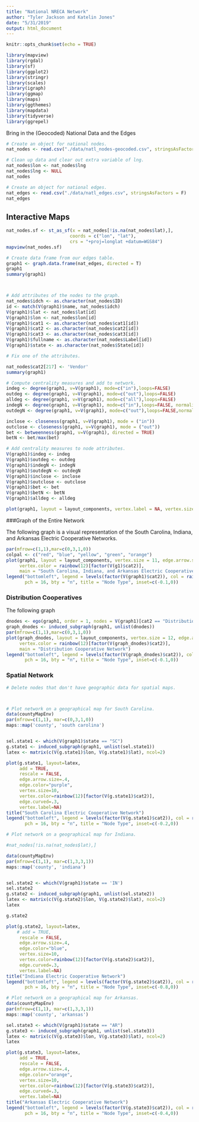 ```yaml
---
title: "National NRECA Network"
author: "Tyler Jackson and Katelin Jones"
date: "5/31/2019"
output: html_document
---
```


```r
knitr::opts_chunk$set(echo = TRUE)

library(mapview)
library(rgdal)
library(sf)
library(ggplot2)
library(stringr)
library(scales)
library(igraph)
library(ggmap)
library(maps)
library(ggthemes)
library(mapdata)
library(tidyverse)
library(ggrepel)
```


Bring in the (Geocoded) National Data and the Edges
```r
# Create an object for national nodes.
nat_nodes <- read.csv("./data/natl_nodes-geocoded.csv", stringsAsFactors = F)

# Clean up data and clear out extra variable of lng.
nat_nodes$lon <- nat_nodes$lng
nat_nodes$lng <- NULL
nat_nodes

# Create an object for national edges.
nat_edges <- read.csv("./data/natl_edges.csv", stringsAsFactors = F)
nat_edges
```

## Interactive Maps
```r
nat_nodes.sf <- st_as_sf(x = nat_nodes[!is.na(nat_nodes$lat),], 
                        coords = c("lon", "lat"),
                        crs = "+proj=longlat +datum=WGS84")
mapview(nat_nodes.sf)

``` 

```r
# Create data frame from our edges table.
graph1 <- graph.data.frame(nat_edges, directed = T)
graph1
summary(graph1)



# Add attributes of the nodes to the graph.
nat_nodes$idch <- as.character(nat_nodes$ID)
id <- match(V(graph1)$name, nat_nodes$idch)
V(graph1)$lat <- nat_nodes$lat[id]
V(graph1)$lon <- nat_nodes$lon[id]
V(graph1)$cat1 <- as.character(nat_nodes$cat1[id])
V(graph1)$cat2 <- as.character(nat_nodes$cat2[id])
V(graph1)$cat3 <- as.character(nat_nodes$cat3[id])
V(graph1)$fullname <- as.character(nat_nodes$Label[id])
V(graph1)$state <- as.character(nat_nodes$State[id])

# Fix one of the attributes. 

nat_nodes$cat2[217] <- 'Vendor'
summary(graph1)
``` 

```r
# Compute centrality measures and add to network.
indeg <- degree(graph1, v=V(graph1), mode=c("in"),loops=FALSE)
outdeg <- degree(graph1, v=V(graph1), mode=c("out"),loops=FALSE)
alldeg <- degree(graph1, v=V(graph1), mode=c("all"),loops=FALSE)
indegN <- degree(graph1, v=V(graph1), mode=c("in"),loops=FALSE, normalized=TRUE)
outdegN <- degree(graph1, v=V(graph1), mode=c("out"),loops=FALSE,normalized=TRUE)

inclose <- closeness(graph1, v=V(graph1), mode = ("in"))
outclose <- closeness(graph1, v=V(graph1), mode = ("out"))
bet <- betweenness(graph1, v=V(graph1), directed = TRUE)
betN <- bet/max(bet)

# Add centrality measures to node attributes.
V(graph1)$indeg <- indeg
V(graph1)$outdeg <- outdeg
V(graph1)$indegN <- indegN
V(graph1)$outdegN <- outdegN
V(graph1)$inclose <- inclose
V(graph1)$outclose <- outclose
V(graph1)$bet <- bet
V(graph1)$betN <- betN
V(graph1)$alldeg <- alldeg

plot(graph1, layout = layout_components, vertex.label = NA, vertex.size = alldeg, edge.arrow.size = .4)

``` 


###Graph of the Entire Network

The following graph is a visual representation of the South Carolina, Indiana, and Arkansas Electric Cooperative Networks. 
```r
par(mfrow=c(1,1),mar=c(0,3,1,0))
colpal <- c("red", "blue", "yellow", "green", "orange")
plot(graph1, layout = layout_components, vertex.size = 11, edge.arrow.size = .4, 
     vertex.color = rainbow(12)[factor(V(g1)$cat2)],
     main = "South Carolina, Indiana, and Arkansas Electric Cooperative Networks")
legend("bottomleft", legend = levels(factor(V(graph1)$cat2)), col = rainbow(12),
       pch = 16, bty = "n", title = "Node Type", inset=c(-0.1,0))
``` 

### Distribution Cooperatives

The following graph 

```r

dnodes <- ego(graph1, order = 1, nodes = V(graph1)[cat2 == "Distribution"], mode = "all", mindist = 0)
graph_dnodes <- induced_subgraph(graph1, unlist(dnodes))
par(mfrow=c(1,1),mar=c(0,3,1,0))
plot(graph_dnodes, layout = layout_components, vertex.size = 12, edge.arrow.size = .4, 
     vertex.color = rainbow(12)[factor(V(graph_dnodes)$cat2)],
     main = "Distribution Cooperative Network")
legend("bottomleft", legend = levels(factor(V(graph_dnodes)$cat2)), col = rainbow(12),
       pch = 16, bty = "n", title = "Node Type", inset=c(-0.1,0))
``` 


### Spatial Network
```r

# Delete nodes that don't have geographic data for spatial maps.



# Plot network on a geographical map for South Carolina. 
data(countyMapEnv)
par(mfrow=c(1,1), mar=c(0,3,1,0))
maps::map('county', 'south carolina')


sel.state1 <- which(V(graph1)$state == "SC")
g.state1 <- induced_subgraph(graph1, unlist(sel.state1))
latex <- matrix(c(V(g.state1)$lon, V(g.state1)$lat), ncol=2)

plot(g.state1, layout=latex,
     add = TRUE,
     rescale = FALSE,
     edge.arrow.size=.4,
     edge.color="purple",
     vertex.size=10, 
     vertex.color=rainbow(12)[factor(V(g.state1)$cat2)],
     edge.curved=.3,
     vertex.label=NA)
title("South Carolina Electric Cooperative Network")
legend("bottomleft", legend = levels(factor(V(g.state1)$cat2)), col = rainbow(12),
       pch = 16, bty = "n", title = "Node Type", inset=c(-0.2,0))
```

```r
# Plot network on a geographical map for Indiana.

#nat_nodes[!is.na(nat_nodes$lat),]

data(countyMapEnv)
par(mfrow=c(1,1), mar=c(1,3,3,1))
maps::map('county', 'indiana')


sel.state2 <- which(V(graph1)$state == 'IN')
sel.state2
g.state2 <- induced_subgraph(graph1, unlist(sel.state2))
latex <- matrix(c(V(g.state2)$lon, V(g.state2)$lat), ncol=2)
latex

g.state2

plot(g.state2, layout=latex,
    # add = TRUE,
     rescale = FALSE,
     edge.arrow.size=.4,
     edge.color="blue",
     vertex.size=10, 
     vertex.color=rainbow(12)[factor(V(g.state2)$cat2)],
     edge.curved=.3,
     vertex.label=NA)
title("Indiana Electric Cooperative Network")
legend("bottomleft", legend = levels(factor(V(g.state2)$cat2)), col = rainbow(12),
       pch = 16, bty = "n", title = "Node Type", inset=c(-0.8,0))


```
```r
# Plot network on a geographical map for Arkansas.
data(countyMapEnv)
par(mfrow=c(1,1), mar=c(1,3,3,1))
maps::map('county', 'arkansas')

sel.state3 <- which(V(graph1)$state == "AR")
g.state3 <- induced_subgraph(graph1, unlist(sel.state3))
latex <- matrix(c(V(g.state3)$lon, V(g.state3)$lat), ncol=2)
latex

plot(g.state3, layout=latex,
     add = TRUE,
     rescale = FALSE,
     edge.arrow.size=.4,
     edge.color="orange",
     vertex.size=10, 
     vertex.color=rainbow(12)[factor(V(g.state3)$cat2)],
     edge.curved=.3,
     vertex.label=NA)
title("Arkansas Electric Cooperative Network")
legend("bottomleft", legend = levels(factor(V(g.state3)$cat2)), col = rainbow(12),
       pch = 16, bty = "n", title = "Node Type", inset=c(-0.4,0))


```



